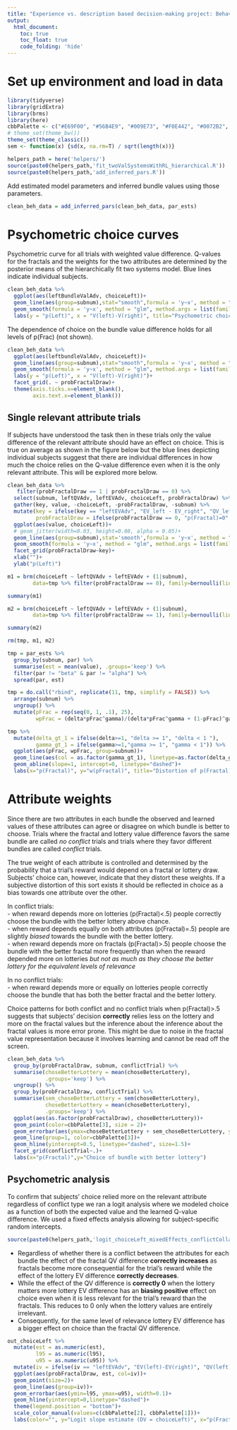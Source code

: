 ```yaml
---
title: "Experience vs. description based decision-making project: Behavioral manipulation checks"
output: 
  html_document:
    toc: true
    toc_float: true
    code_folding: 'hide'
---
```


# Set up environment and load in data

```r
library(tidyverse)
library(gridExtra)
library(brms)
library(here)
cbbPalette <- c("#E69F00", "#56B4E9", "#009E73", "#F0E442", "#0072B2", "#D55E00", "#CC79A7")
# theme_set(theme_bw())
theme_set(theme_classic())
sem <- function(x) {sd(x, na.rm=T) / sqrt(length(x))}
```

```r
helpers_path = here('helpers/')
source(paste0(helpers_path,'fit_twoValSystemsWithRL_hierarchical.R'))
source(paste0(helpers_path,'add_inferred_pars.R'))
```

Add estimated model parameters and inferred bundle values using those parameters.

```r
clean_beh_data = add_inferred_pars(clean_beh_data, par_ests)
```

# Psychometric choice curves

Psychometric curve for all trials with weighted value difference. Q-values for the fractals and the weights for the two attributes are determined by the posterior means of the hierarchically fit two systems model. Blue lines indicate individual subjects.

```r
clean_beh_data %>%
  ggplot(aes(leftBundleValAdv, choiceLeft))+
  geom_line(aes(group=subnum),stat="smooth",formula = 'y~x', method = "glm", method.args = list(family=binomial), fullrange=TRUE, se=FALSE, alpha=.1, size=1, color=cbbPalette[5])+
  geom_smooth(formula = 'y~x', method = "glm", method.args = list(family=binomial), fullrange=TRUE, color=cbbPalette[3], alpha=.75)+
  labs(y = "p(Left)", x = "V(left)-V(right)", title="Psychometric choice curve based on weighted value difference between bundles")
```

The dependence of choice on the bundle value difference holds for all levels of p(Frac) (not shown).

```r
clean_beh_data %>%
  ggplot(aes(leftbundleValAdv, choiceLeft))+
  geom_line(aes(group=subnum),stat="smooth",formula = 'y~x', method = "glm", method.args = list(family=binomial), fullrange=TRUE, se=FALSE, alpha=.1, size=1, color=cbbPalette[5])+
  geom_smooth(formula = 'y~x', method = "glm", method.args = list(family=binomial), fullrange=TRUE, color=cbbPalette[3], alpha=.75)+
  labs(y = "p(Left)", x = "V(left)-V(right)")+
  facet_grid(. ~ probFractalDraw)+
  theme(axis.ticks.x=element_blank(),
        axis.text.x=element_blank())
```

## Single relevant attribute trials

If subjects have understood the task then in these trials only the value difference of the relevant attribute should have an effect on choice. This is true on average as shown in the figure below but the blue lines depicting individual subjects suggest that there are individual differences in how much the choice relies on the Q-value difference even when it is the only relevant attribute. This will be explored more below.

```r
clean_beh_data %>%
   filter(probFractalDraw == 1 | probFractalDraw == 0) %>%
  select(subnum, leftQVAdv, leftEVAdv, choiceLeft, probFractalDraw) %>%
  gather(key, value, -choiceLeft, -probFractalDraw, -subnum) %>%  
  mutate(key = ifelse(key == "leftEVAdv", "EV_left - EV_right", "QV_left - QV_right"),
         probFractalDraw = ifelse(probFractalDraw == 0, "p(Fractal)=0", "p(Fractal)=1")) %>%
  ggplot(aes(value, choiceLeft))+
  # geom_jitter(width=0.03, height=0.08, alpha = 0.05)+
  geom_line(aes(group=subnum),stat='smooth',formula = 'y~x', method = "glm", method.args = list(family=binomial), fullrange=TRUE, se=FALSE, alpha=.1, size=1, color=cbbPalette[5])+
  geom_smooth(formula = 'y~x', method = "glm", method.args = list(family=binomial), fullrange=TRUE, color=cbbPalette[3])+
  facet_grid(probFractalDraw~key)+
  xlab("")+
  ylab("p(Left)")
```

<!-- Multilevel model checking if the slopes of the top row above are different than 0. -->

```r
m1 = brm(choiceLeft ~ leftQVAdv + leftEVAdv + (1|subnum),
        data=tmp %>% filter(probFractalDraw == 0), family=bernoulli(link="logit"))
```

<!-- When probability of a fractal is 0 the expected value (EV) difference between the lotteries (i.e. the only relevant attribute of each bundle) has a strong effect. The higher the EV of the left lottery the more likely the left bundle is chosen.  -->

<!-- There is also a much smaller negative effect of the Q-value difference even though the fractal values should be irrelevant.  -->

```r
summary(m1)
```

<!-- Multilevel model checking if the slopes of the bottom row above are different than 0. -->

```r
m2 = brm(choiceLeft ~ leftQVAdv + leftEVAdv + (1|subnum),
        data=tmp %>% filter(probFractalDraw == 1), family=bernoulli(link="logit"))
```

<!-- When the probability of the fractal draw is 1 so the reward only depends on the fractals only the learned Q-values for the fractals have an effect on choice (the lottery EV difference has no effect). -->

```r
summary(m2)
```

```r
rm(tmp, m1, m2)
```

<!-- # Probability distortion -->

```r
tmp = par_ests %>%
  group_by(subnum, par) %>%
  summarise(est = mean(value), .groups='keep') %>%
  filter(par != "beta" & par != "alpha") %>%
  spread(par, est)

tmp = do.call("rbind", replicate(11, tmp, simplify = FALSE)) %>%
  arrange(subnum) %>%
  ungroup() %>%
  mutate(pFrac = rep(seq(0, 1, .1), 25), 
         wpFrac = (delta*pFrac^gamma)/(delta*pFrac^gamma + (1-pFrac)^gamma)) 

tmp %>%
  mutate(delta_gt_1 = ifelse(delta>=1, "delta >= 1", "delta < 1 "),
         gamma_gt_1 = ifelse(gamma>=1,"gamma >= 1", "gamma < 1")) %>%
  ggplot(aes(pFrac, wpFrac, group=subnum))+
  geom_line(aes(col = as.factor(gamma_gt_1), linetype=as.factor(delta_gt_1)))+
  geom_abline(slope=1, intercept=0, linetype="dashed")+
  labs(x="p(Fractal)", y="w(pFractal)", title="Distortion of p(Fractal)", color = element_blank(), linetype=element_blank())
```

# Attribute weights

Since there are two attributes in each bundle the observed and learned values of these attributes can agree or disagree on which bundle is better to choose. Trials where the fractal and lottery value difference favors the same bundle are called *no conflict* trials and trials where they favor different bundles are called *conflict* trials. 

The true weight of each attribute is controlled and determined by the probability that a trial's reward would depend on a fractal or lottery draw. Subjects' choice can, however, indicate that they distort these weights. If a subjective distortion of this sort exists it should be reflected in choice as a bias towards one attribute over the other.

In conflict trials:  
- when reward depends more on lotteries (p(Fractal)<.5) people correctly choose the bundle with the better lottery above chance.  
- when reward depends equally on both attributes (p(Fractal)=.5) people are slightly *biased* towards the bundle with the better lottery.  
- when reward depends more on fractals (p(Fractal)>.5) people choose the bundle with the better fractal more frequently than when the reward depended more on lotteries *but not as much as they choose the better lottery for the equivalent levels of relevance*  

In no conflict trials:  
- when reward depends more or equally on lotteries people correctly choose the bundle that has both the better fractal and the better lottery.  

Choice patterns for both conflict and no conflict trials when p(Fractal)>.5 suggests that subjects' decision **correctly** relies less on the lottery and more on the fractal values but the inference about the inference about the fractal values is more error prone. This might be due to noise in the fractal value representation because it involves learning and cannot be read off the screen.  

```r
clean_beh_data %>% 
  group_by(probFractalDraw, subnum, conflictTrial) %>%
  summarise(choseBetterLottery = mean(choseBetterLottery),
            .groups='keep') %>%
  ungroup() %>%
  group_by(probFractalDraw, conflictTrial) %>%
  summarise(sem_choseBetterLottery = sem(choseBetterLottery),
            choseBetterLottery = mean(choseBetterLottery),
            .groups='keep') %>%
  ggplot(aes(as.factor(probFractalDraw), choseBetterLottery))+
  geom_point(color=cbbPalette[3], size = 2)+
  geom_errorbar(aes(ymax=choseBetterLottery + sem_choseBetterLottery, ymin=choseBetterLottery - sem_choseBetterLottery), width = 0.2, color=cbbPalette[3])+
  geom_line(group=1, color=cbbPalette[3])+
  geom_hline(yintercept=0.5, linetype="dashed", size=1.5)+
  facet_grid(conflictTrial~.)+
  labs(x="p(Fractal)",y="Choice of bundle with better lottery")

```

## Psychometric analysis

To confirm that subjects' choice relied more on the relevant attribute regardless of conflict type we ran a logit analysis where we modeled choice as a function of both the expected value and the learned Q-value difference. We used a fixed effects analysis allowing for subject-specific random intercepts.

```r
source(paste0(helpers_path,'logit_choiceLeft_mixedEffects_conflictCollapsed.R'))
```

- Regardless of whether there is a conflict between the attributes for each bundle the effect of the fractal QV difference  **correctly increases** as fractals become more consequential for the trial's reward while the effect of the lottery EV difference **correctly decreases**.   
- While the effect of the QV difference is **correctly 0** when the lottery matters more lottery EV difference has an **biasing positive** effect on choice even when it is less relevant for the trial's reward than the fractals. This reduces to 0 only when the lottery values are entirely irrelevant.  
- Consequently, for the same level of relevance lottery EV difference has a bigger effect on choice than the fractal QV difference.

```r
out_choiceLeft %>%
  mutate(est = as.numeric(est),
         l95 = as.numeric(l95),
         u95 = as.numeric(u95)) %>%
  mutate(iv = ifelse(iv == "leftEVAdv", "EV(left)-EV(right)", "QV(left)-QV(right)")) %>%
  ggplot(aes(probFractalDraw, est, col=iv))+
  geom_point(size=2)+
  geom_line(aes(group=iv))+
  geom_errorbar(aes(ymin=l95, ymax=u95), width=0.1)+
  geom_hline(yintercept=0,linetype="dashed")+
  theme(legend.position = "bottom")+
  scale_color_manual(values=c(cbbPalette[2], cbbPalette[1]))+
  labs(color="", y="Logit slope estimate (DV = choiceLeft)", x="p(Fractal)")
```

